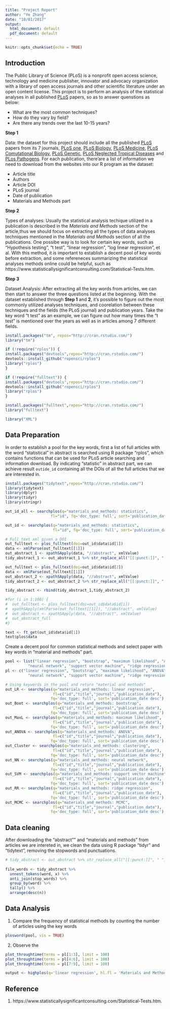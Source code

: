 ```yaml
---
title: "Project Report"
author: "Ye Zhang"
date: "10/01/2017"
output:
  html_document: default
  pdf_document: default
---
```


```r
knitr::opts_chunk$set(echo = TRUE)
```

## Introduction

The Public Library of Science (PLoS) is a nonprofit open access science, technology and medicine publisher, innovator and advocacy organization with a library of open access journals and other scientific literature under an open content license. This project is to perform an analysis of the statistical analyses in all published [PLoS](https://www.plos.org) papers, so as to answer quenstions as below:

* What are the most common techniques? 
* How do they vary by field? 
* Are there any trends over the last 10-15 years?

**Step 1**

Data: the dataset for this project should include all the published [PLoS](https://www.plos.org) papers from its 7 journals, [PLoS one](http://journals.plos.org/plosone/), [PLoS Biology](http://journals.plos.org/plosbiology/), [PLoS Medicine](http://journals.plos.org/plosmedicine/), [PLoS Comutational Biology](http://journals.plos.org/ploscompbiol/), [PLoS Genetic](http://journals.plos.org/plosgenetics/), [PLoS Neglected Tropical Diseases](http://journals.plos.org/plosntds/) and [PLos Pathogens](http://journals.plos.org/plospathogens/). For each publication, there'are a list of information we need to download from the websites into our R program as the dataset:

* Article title
* Authors
* Article DOI
* PLoS journal
* Date of publication
* Materials and Methods part

**Step 2**

Types of analyses: Usually the statistical analysis techique utilized in a publication is described in the *Materials and Methods* section of the article,thus we should focus on extracting all the types of data analyses techniques mentioned in the *Materials and Methods* section of all the publications. One possibe way is to look for certain key words, such as "Hypothesis testing", "t test", "linear regression", "log linear regression", et al. With this method, it is important to establish a decent pool of key words before extraction, and some refereneces summarizing the statistical analyses methods online could be helpful, such as https://www.statisticallysignificantconsulting.com/Statistical-Tests.htm.


**Step 3**

Dataset Analysis: After extracting all the key words from articles, we can then start to answer the three questions listed at the beginning. With the dataset established through **Step 1** and **2**, it's possible to figure out the most commonly utilized analyses techniques, and coorelation between these techniques and the fields (the PLoS journal) and publication years. Take the key word "t test" as an example, we can figure out how many times the "t test" is mentioned over the years as well as in articles among 7 different fields.

```r
install.packages("tm", repos="http://cran.rstudio.com/")
library("tm")

if (!require("rplos")) {
install.packages("devtools",repos="http://cran.rstudio.com/")
devtools::install_github("ropensci/rplos")
library("rplos")
}

if (!require("fulltext")) {
install.packages("devtools",repos="http://cran.rstudio.com/")
devtools::install_github("ropensci/rplos")
library("rplos")
}

install.packages("fulltext",repos="http://cran.rstudio.com/")
library("fulltext")

library("XML")
```

## Data Preparation

In order to establish a pool for the key words, first a list of full articles with the word "statistical" in abstract is searched using R package "rplos", which contains functions that can be used for PLoS article searching and information download. By indicating "statistic" in abstract part, we can achieve result ``outide_id`` containing all the DOIs of all the full articles that we are interested in. 

```r
install.packages("tidytext",repos="http://cran.rstudio.com/")
library(tidytext)
library(dplyr)
library(tidyr)
library(stringr)

out_id_all <- searchplos(q="materials_and_methods: statistics",
                    fl="id", fq='doc_type: full', sort='publication_date desc')

out_id <- searchplos(q="materials_and_methods: statistics",
                     fl="id", fq='doc_type: full', sort='publication_date desc', limit = 100)

# Full text xml given a DOI
out_fulltext <- plos_fulltext(doi=out_id$data$id[1])
data <- xmlParse(out_fulltext[[1]])
out_abstract_1 <- xpathSApply(data, "//abstract", xmlValue)
tidy_abstract_1 <- out_abstract_1 %>% str_replace_all("[[:punct:]]", " ") %>% tidy()

out_fulltext <- plos_fulltext(doi=out_id$data$id[2])
data <- xmlParse(out_fulltext[[1]])
out_abstract_2 <- xpathSApply(data, "//abstract", xmlValue)
tidy_abstract_2 <- out_abstract_2 %>% str_replace_all("[[:punct:]]", " ") %>% tidy()

tidy_abstract <- rbind(tidy_abstract_1,tidy_abstract_2)

#for (i in 1:100) {
#  out_fulltext <- plos_fulltext(doi=out_id$data$id[i])
#  xpathSApply(xmlParse(out_fulltext[[1]]), "//abstract", xmlValue)
#  out_abstract <- xpathSApply(data, "//abstract", xmlValue)
#  out_abstract_full
#}

text <- ft_get(out_id$data$id[1])
text$plos$data
```

Create a decent pool for common statistical methods and select paper with key words in "material and methods" part.
```r
pool <- list("linear regression", "bootstrap", "maximum likelihood", "ANOVA", "clustering",
          "neural network", "support vector machine", "ridge regression", "MCMC")
pl <- c("linear regression", "bootstrap", "maximum likelihood", "ANOVA", "clustering",
          "neural network", "support vector machine", "ridge regression", "MCMC")

# Using keywords in the pool and return "material and methods"
out_LR <- searchplos(q="materials_and_methods: linear regression",
                     fl=c("id","title","journal","publication_date"), 
                    fq='doc_type: full', sort='publication_date desc')
out_Boot <- searchplos(q="materials_and_methods: bootstrap",
                     fl=c("id","title","journal","publication_date"), 
                    fq='doc_type: full', sort='publication_date desc')
out_MaxL <- searchplos(q="materials_and_methods: maximum likelihood",
                     fl=c("id","title","journal","publication_date"), 
                    fq='doc_type: full', sort='publication_date desc')
out_ANOVA <- searchplos(q="materials_and_methods: ANOVA",
                     fl=c("id","title","journal","publication_date"), 
                    fq='doc_type: full', sort='publication_date desc')
out_Cluster <- searchplos(q="materials_and_methods: clustering",
                     fl=c("id","title","journal","publication_date"), 
                    fq='doc_type: full', sort='publication_date desc')
out_NN <- searchplos(q="materials_and_methods: neural network",
                     fl=c("id","title","journal","publication_date"), 
                    fq='doc_type: full', sort='publication_date desc')
out_SVM <- searchplos(q="materials_and_methods: support vector machine",
                     fl=c("id","title","journal","publication_date"), 
                    fq='doc_type: full', sort='publication_date desc')
out_RR <- searchplos(q="materials_and_methods: ridge regression",
                     fl=c("id","title","journal","publication_date"), 
                    fq='doc_type: full', sort='publication_date desc')
out_MCMC <- searchplos(q="materials_and_methods: MCMC",
                     fl=c("id","title","journal","publication_date"), 
                    fq='doc_type: full', sort='publication_date desc')

```


## Data cleaning
After downloading the "abstract"" and "materials and methods" from articles we are intereted in, we clean the data using R package "tidyr" and "tidytext", removing the stopwords and punctuations.


```r


# tidy_abstract <- out_abstract %>% str_replace_all("[[:punct:]]", " ") %>% tidy()
  
file_words <- tidy_abstract %>%
  unnest_tokens(word, x) %>%
  anti_join(stop_words) %>%
  group_by(word) %>%
  tally() %>%
  arrange(desc(n))
```


## Data Analysis

1. Compare the frequency of statistical methods by counting the number of articles using the key words

```r
plosword(pool, vis = TRUE)
```

2. Observe the 
```r
plot_throughtime(terms = pl[1:3], limit = 100)
plot_throughtime(terms = pl[4:6], limit = 100)
plot_throughtime(terms = pl[7:9], limit = 100)

```

```r
output <- highplos(q='linear regression', hl.fl = 'Materials and Methods')
```


## Reference
1. https://www.statisticallysignificantconsulting.com/Statistical-Tests.htm.

